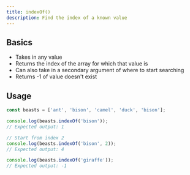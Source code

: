 ```yaml
---
title: indexOf()
description: Find the index of a known value
---
```


## Basics

- Takes in any value
- Returns the index of the array for which that value is
- Can also take in a secondary argument of where to start searching
- Returns -1 of value doesn't exist

## Usage

```js
const beasts = ['ant', 'bison', 'camel', 'duck', 'bison'];

console.log(beasts.indexOf('bison'));
// Expected output: 1

// Start from index 2
console.log(beasts.indexOf('bison', 2));
// Expected output: 4

console.log(beasts.indexOf('giraffe'));
// Expected output: -1
```
